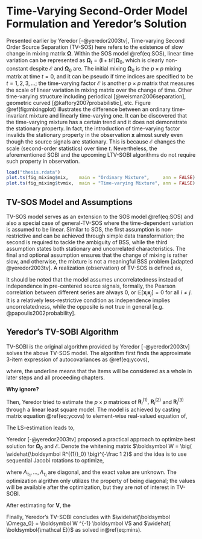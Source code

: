 # Time-Varying Second-Order Model Formulation and Yeredor's Solution {#tvsobi}

Presented earlier by Yeredor [-@yeredor2003tv], Time-varying Second Order Source Separation (TV-SOS) here refers to the existence of slow change in mixing matrix $\boldsymbol{\Omega}$. Within the SOS model \@ref(eq:SOS), linear time variation can be represented as $\boldsymbol\Omega_t = (\boldsymbol I + t \boldsymbol{\mathcal E})\boldsymbol\Omega_0$, which is clearly non-constant despite $\boldsymbol{\mathcal E}$ and $\boldsymbol\Omega_0$ are. The initial mixing $\boldsymbol \Omega_0$ is the $p\times p$ mixing matrix at time $t=0$, and it can be pseudo if time indices are specified to be $t=1,2,3,\dots$; the time-varying factor $\boldsymbol{\mathcal E}$ is another $p\times p$ matrix that measures the scale of linear variation in mixing matrix over the change of time. Other time-varying structure including periodical [@weisman2006separation], geometric curved [@kaftory2007probabilistic], etc. Figure \@ref(fig:mixingplot) illustrates the difference between an ordinary time-invariant mixture and linearly time-varying one. It can be discovered that the time-varying mixture has a certain trend and it does not demonstrate the stationary property. In fact, the introduction of time-varying factor invalids the stationary property in the observation $\boldsymbol{x}$ almost surely even though the source signals are stationary. This is because $\boldsymbol{\mathcal E}$ changes the scale (second-order statistics) over time $t$. Nevertheless, the aforementioned SOBI and the upcoming LTV-SOBI algorithms do not require such property in observation.

```r
load("thesis.rdata")
plot.ts(fig_mixing$mix,    main = "Ordinary Mixture",     ann = FALSE)
plot.ts(fig_mixing$tvmix,  main = "Time-varying Mixture", ann = FALSE)
```

## TV-SOS Model and Assumptions

TV-SOS model serves as an extension to the SOS model \@ref(eq:SOS) and also a special case of general-TV-SOS where the time-dependent variation is assumed to be linear. Similar to SOS, the first assumption is non-restrictive and can be achieved through simple data transformation; the second is required to tackle the ambiguity of BSS, while the third assumption states both stationary and uncorrelated characteristics. The final and optional assumption ensures that the change of mixing is rather slow, and otherwise, the mixture is not a meaningful BSS problem [adapted @yeredor2003tv]. A realization (observation) of TV-SOS is defined as,

\begin{equation}
\begin{aligned} 
  \boldsymbol x_t =  ( \boldsymbol I + t \boldsymbol{\mathcal E})\boldsymbol \Omega_0 \boldsymbol  z_t
\\ (1)\ & \mathbb E( \boldsymbol z_t) = \boldsymbol 0 
\\ (2)\ & \mathbb E( \boldsymbol z_t \boldsymbol z_t') = \text{Cov}( \boldsymbol z_t) = \boldsymbol I
\\ (3)\ & \mathbb E( \boldsymbol z_t \boldsymbol z_{t+\tau}') = \boldsymbol\Lambda_\tau \text{ diagonal for all }
\tau = 1,2,\dots
\\ *(4)\ & \boldsymbol{\mathcal E} << \boldsymbol I 
\end{aligned}
(\#eq:tvsobi)
\end{equation}

It should be noted that the model assumes uncorrelatedness instead of independence in pre-centered source signals, formally, the Pearson correlation between different series are always $0$, or $\mathbb E[\boldsymbol x_i \boldsymbol x_j] = 0$ for all $i\neq j$. It is a relatively less-restrictive condition as independence implies uncorrelatedness, while the opposite is not true in general [e.g. @papoulis2002probability].

## Yeredor's TV-SOBI Algorithm

TV-SOBI is the original algorithm provided by Yeredor [-@yeredor2003tv] solves the above TV-SOS model. The algorithm first finds the approximate 3-item expression of autocovariances as \@ref(eq:ycovs),

\begin{equation}
\begin{aligned}
\mathbb E(\boldsymbol x_t \boldsymbol x_{t+\tau}') & = \mathbb E[( \boldsymbol I + t \boldsymbol{\mathcal E}) \boldsymbol\Omega_0 \boldsymbol z_t \ \boldsymbol z_{t+\tau}' \boldsymbol\Omega_0' [ \boldsymbol I + (t + \tau) \boldsymbol{\mathcal E}]']
\\ &= \boldsymbol\Omega_0 \boldsymbol\Lambda_\tau \boldsymbol \Omega_0'
 + t ( \boldsymbol{\mathcal E} \boldsymbol\Omega_0 \boldsymbol\Lambda_\tau \boldsymbol \Omega_0' +  \boldsymbol\Omega_0 \boldsymbol\Lambda_\tau \boldsymbol \Omega_0' \boldsymbol{\mathcal E}')
 + t^2 ( \boldsymbol{\mathcal E} \boldsymbol\Omega_0 \boldsymbol\Lambda_\tau \boldsymbol \Omega_0' \boldsymbol{\mathcal E}')
\\ &\ \ \ \ \ \  + \tau ( \boldsymbol{\mathcal E} \boldsymbol\Omega_0 \boldsymbol\Lambda_\tau \boldsymbol \Omega_0')
+ t \tau ( \boldsymbol{\mathcal E} \boldsymbol\Omega_0 \boldsymbol\Lambda_\tau \boldsymbol \Omega_0' \boldsymbol{\mathcal E}')
\\ &= \underline {\boldsymbol\Omega_0 \boldsymbol\Lambda_\tau \boldsymbol \Omega_0'}
 + t (\underline{ \boldsymbol{\mathcal E} \boldsymbol\Omega_0 \boldsymbol\Lambda_\tau \boldsymbol \Omega_0'  +  \boldsymbol\Omega_0 \boldsymbol\Lambda_\tau \boldsymbol \Omega_0' \boldsymbol{\mathcal E}'})
\\ &\ \ \ \ \ \  + t(t+\tau) ( \underline{\boldsymbol{\mathcal E} \boldsymbol\Omega_0 \boldsymbol\Lambda_\tau \boldsymbol \Omega_0' \boldsymbol{\mathcal E}'}) + \tau ( \underline {\boldsymbol{\mathcal E} \boldsymbol\Omega_0 \boldsymbol\Lambda_\tau \boldsymbol \Omega_0'})
\\ & \approx \boldsymbol\Omega_0 \boldsymbol\Lambda_\tau \boldsymbol \Omega_0'
 + t ( \boldsymbol{\mathcal E} \boldsymbol\Omega_0 \boldsymbol\Lambda_\tau \boldsymbol \Omega_0' +  \boldsymbol\Omega_0 \boldsymbol\Lambda_\tau \boldsymbol \Omega_0' \boldsymbol{\mathcal E}')
 + t^2 ( \boldsymbol{\mathcal E} \boldsymbol\Omega_0 \boldsymbol\Lambda_\tau \boldsymbol \Omega_0' \boldsymbol{\mathcal E}')
\\ &:= \boldsymbol R ^{(1)}_\tau + t\, \boldsymbol R ^{(2)}_\tau + t^2\, \boldsymbol R ^{(3)}_\tau
\end{aligned}
(\#eq:ycovs)
\end{equation}

where, the underline means that the items will be considered as a whole in later steps and all proceeding chapters.

__Why ignore?__

Then, Yeredor tried to estimate the $p\times p$ matrices of $\boldsymbol R ^{(1)}_l,\ \boldsymbol R ^{(2)}_l$ and $\boldsymbol R ^{(3)}_l$ through a linear least square model. The model is achieved by casting matrix equation \@ref(eq:ycovs) to element-wise real-valued equation of,

\begin{equation}
\begin{bmatrix} \boldsymbol x_1 \boldsymbol x_{1+\tau}'\ [i,j] \\ \boldsymbol x_2 \boldsymbol x'_{2+\tau}\ [i,j] \\ \vdots \\ \boldsymbol x_{T-\tau} \boldsymbol x_{T}'\  [i,j]\end{bmatrix}
= \begin{bmatrix} 1 & 1 & 1^2 \\  1 & 2 & 2^2  \\ \vdots &\vdots &\vdots \\  1 & T-\tau & T^2  \end{bmatrix}
\begin{bmatrix} \boldsymbol R ^{(1)}_\tau [i,j] \\ \boldsymbol R ^{(2)}_\tau [i,j] \\ \boldsymbol R ^{(3)}_tau [i,j]   \end{bmatrix} + \text{residuals}
(\#eq:ycovmat)
\end{equation}

The LS-estimation leads to,

\begin{equation}
\begin{bmatrix} \widehat{\boldsymbol R ^{(1)}_\tau} [i,j] \\ \widehat{\boldsymbol R ^{(2)}_\tau} [i,j] \\ \widehat{\boldsymbol R ^{(3)}_\tau} [i,j]   \end{bmatrix}
= \begin{pmatrix}\begin{bmatrix} 1 & 1 & 1^2 \\  1 & 2 & 2^2  \\ \vdots &\vdots &\vdots \\  1 & T-\tau & T^2  \end{bmatrix}' \begin{bmatrix} 1 & 1 & 1^2 \\  1 & 2 & 2^2  \\ \vdots &\vdots &\vdots \\  1 & T-\tau & T^2  \end{bmatrix}   \end{pmatrix} ^{-1} \begin{bmatrix} 1 & 1 & 1^2 \\  1 & 2 & 2^2  \\ \vdots &\vdots &\vdots \\  1 & T-\tau & T^2  \end{bmatrix}'
\begin{bmatrix} \boldsymbol x_1 \boldsymbol x_{1+\tau}'\ [i,j] \\ \boldsymbol x_2 \boldsymbol x'_{2+\tau}\ [i,j] \\ \vdots \\ \boldsymbol x_{T-\tau} \boldsymbol x_{T}'\  [i,j]\end{bmatrix}
\end{equation}

Yeredor [-@yeredor2003tv] proposed a practical approach to optimize best solution for $\boldsymbol \Omega_0$ and $\boldsymbol{\mathcal E}$. Denote the whitening matrix $\boldsymbol W = \big( \widehat{\boldsymbol R^{(1)}_0} \big)^{-\frac 1 2}$ and the idea is to use sequential Jacobi rotations to optimize,

\begin{equation}
\min\limits_{V,\Lambda_{\tau_1}, \dots, \Lambda_{\tau_l}} \bigg( \sum\limits_{\tau=\tau_1}^{\tau_l} || \boldsymbol W \widehat{\boldsymbol R^{(1)}_\tau} \boldsymbol W' - \boldsymbol {V \Lambda}_\tau \boldsymbol \Lambda'||^2 \bigg)
\end{equation}

where $\Lambda_{\tau_1}, \dots, \Lambda_{\tau_l}$ are diagonal, and the exact value are unknown. The optimization algrithm only utilizes the property of being diagonal; the values will be available after the optimization, but they are not of interest in TV-SOBI.

After estimating for $\boldsymbol V$, the 

\begin{equation}
\min\limits_{ \boldsymbol{\mathcal E} } \bigg( \sum\limits_{\tau=\tau_1}^{\tau_l} || \widehat{\boldsymbol R^{(2)}_\tau} - \boldsymbol{\mathcal E} \widehat{\boldsymbol R^{(1)}_\tau} - \widehat{\boldsymbol R^{(1)}_\tau} \boldsymbol{\mathcal E}' ||^2 \bigg)
\end{equation}

Finally, Yeredor's TV-SOBI concludes with $\widehat{\boldsymbol \Omega_0} = \boldsymbol W ^{-1} \boldsymbol V$ and $\widehat{ \boldsymbol{\mathcal E}}$ as solved in\@ref(eq:mins).